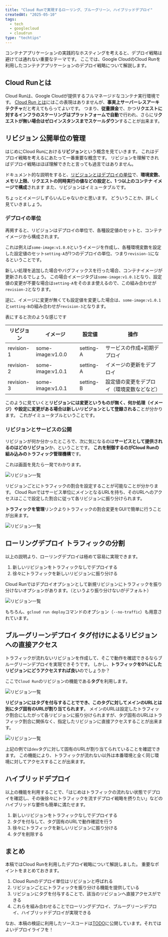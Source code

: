 ---
title: "Cloud Runで実現するローリング、ブルーグリーン、ハイブリッドデプロイ"
createdAt: "2025-05-10"
tags:
  - tech
  - googlecloud
  - cloudrun
type: "techtips"
---

コンテナアプリケーションの実践的なホスティングを考えると、デプロイ戦略は避けては通れない重要なテーマです。
ここでは、Google CloudのCloud Runを利用したコンテナアプリケーションのデプロイ戦略について解説します。

## Cloud Runとは

Cloud Runは、Google Cloudが提供するフルマネージドなコンテナ実行環境です。
[Cloud Run とは](https://cloud.google.com/run/docs/overview/what-is-cloud-run?hl=ja)にはこの表現はありませんが、**事実上サーバーレスアーキテクチャ**だと考えてもらってよいです。
つまり、**従量課金**で、かつ**リクエストに対するインフラのスケーリングはプラットフォームで自動**で行われ、さらに**リクエストが無い場合はゼロインスタンスまでスケールダウン**することが出来ます。

## リビジョン 公開単位の管理

はじめにCloud Runにおける**リビジョン**という概念を見ていきます。
これはデプロイ戦略を考えるにあたって一番重要な概念です。
リビジョンを理解できればデプロイ戦略はほぼ理解できたと言っても過言ではありません。

ドキュメント的な説明をすると、[リビジョンとはデプロイの単位](https://cloud.google.com/run/docs/resource-model?hl=ja#revisions)で、**環境変数、メモリ上限、リクエストの同時実行の値などの設定と、1 つ以上のコンテナ イメージで構成**されます
また、リビジョンはイミュータブルです。

ちょっとイメージしずらいんじゃないかと思います。
どういうことか、詳しく見ていきましょう。

### デプロイの単位

再掲すると、リビジョンはデプロイの単位で、各種設定値のセットと、コンテナイメージから構成されます。

これは例えば`some-image:v1.0.0`というイメージを作成し、各種環境変数を設定した設定値のセット`setting-A`が1つのデプロイの単位、つまり`revision-1`になるということです。

新しい処理を追加した場合やバグフィックスを行った場合、コンテナイメージが更新されるでしょう。
この場合イメージタグは`some-image:v1.0.1`となり、設定値の変更が不要な場合は`setting-A`をそのまま使えるので、この組み合わせが`revision-2`となります。

逆に、イメージに変更が無くても設定値を変更した場合は、`some-image:v1.0.1`と`setting-B`の組み合わせが`revision-3`となります。

表にすると次のような感じです

| リビジョン | イメージ          | 設定値    | 操作                                       |
| ---------- | ----------------- | --------- | ------------------------------------------ |
| revision-1 | some-image:v1.0.0 | setting-A | サービスの作成+初期デプロイ                |
| revision-2 | some-image:v1.0.1 | setting-A | イメージの更新をデプロイ                   |
| revision-3 | some-image:v1.0.1 | setting-B | 設定値の変更をデプロイ（環境変数などなど） |

このように見ていくと**リビジョンには変更というものが無く、何か処理（イメージ）や設定に変更がある場合は新しいリビジョンとして登録される**ことが分かります。
これがイミュータブルということです。

### リビジョンとサービスの公開

リビジョンが何か分かったところで、次に気になるのは**サービスとして提供されるのはどのリビジョン**か、ということです。
**これを制御するのがCloud Runの組み込みのトラフィック管理機構**です。

これは画面を見たら一発でわかります。

<Img src="/2025/cloud-run-deploy-strategy/revisions.png" alt="リビジョン一覧" />

リビジョンごとにトラフィックの割合を設定することが可能なことが分かります。
Cloud Runではサービス単位にメインとなるURLを持ち、そのURLへのアクセスはここで設定した割合に従って各リビジョンに振り分けられます。

**トラフィックを管理**リンクよりトラフィックの割合変更をGUIで簡単に行うことが出来ます。

<Img
  src="/2025/cloud-run-deploy-strategy/change_traffic.png"
  alt="リビジョン一覧"
/>

## ローリングデプロイ トラフィックの分割

以上の説明より、ローリングデプロイは極めて容易に実現できます。

1. 新しいリビジョンをトラフィックなしでデプロイする
2. 徐々にトラフィックを新しいリビジョンに振り分ける

Cloud Runではデプロイオプションとして新規リビジョンにトラフィックを振り分けないオプションがあります。（というより振り分けないがデフォルト）

<Img
  src="/2025/cloud-run-deploy-strategy/deploy_with_no_traffic.png"
  alt="リビジョン一覧"
/>

もちろん、`gcloud run deploy`コマンドのオプション（`--no-traffic`）も用意されています。

## ブルーグリーンデプロイ タグ付けによるリビジョンへの直接アクセス

トラフィックが流れないリビジョンを作成して、そこで動作を確認できるならブルーグリーンデプロイを実現できそうです。
しかし、**トラフィックを0%にしたリビジョンにどうアクセスすれば良い**のでしょうか？

ここで`Cloud Run`のリビジョンの機能である**タグ**を利用します。

<Img src="/2025/cloud-run-deploy-strategy/tagging.png" alt="リビジョン一覧" />

**リビジョンにはタグを付与することででき、このタグに対してメインのURLとは別にタグ固有のURLが割り当てられます**。
メインのURLは設定したトラフィック割合にしたがって各リビジョンに振り分けられますが、タグ固有のURLはトラフィック割合に関係なく、指定したリビジョンに直接アクセスすることが出来ます。

<Img
  src="/2025/cloud-run-deploy-strategy/url_of_tag.png"
  alt="リビジョン一覧"
/>

上記の例では`dev`タグに対して固有のURLが割り当てられていることを確認できます。
この機能により、トラフィックが流れない以外は本番環境と全く同じ環境に対してアクセスすることが出来ます。

## ハイブリッドデプロイ

以上の機能を利用することで、「はじめはトラフィックの流れない状態でデプロイを確認し、その後徐々にトラフィックを流すデプロイ戦略を摂りたい」などのハイブリッドな要件も簡単に満たせます。

1. 新しいリビジョンをトラフィックなしでデプロイする
2. タグを付与して、タグ固有のURLで動作確認を行う
3. 徐々にトラフィックを新しいリビジョンに振り分ける
4. タグを削除する

## まとめ

本稿ではCloud Runを利用したデプロイ戦略について解説しました。
重要なポイントをまとめておきます。

1. Cloud Runのデプロイ単位はリビジョンと呼ばれる
2. リビジョンごとにトラフィックを振り分ける機能を提供している
3. リビジョンにタグを付与することで、該当のリビジョンへ直接アクセスができる
4. これらを組み合わせることでローリングデプロイ、ブルーグリーンデプロイ、ハイブリッドデプロイが実現できる

なお、本稿の検証に利用したソースコードは[TODO]()に公開しています。それではよいデプロイライフを！
